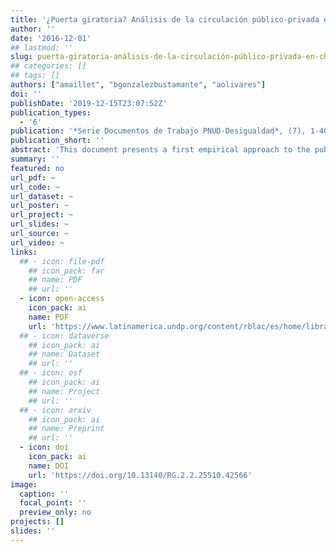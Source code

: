 ```yaml
---
title: '¿Puerta giratoria? Análisis de la circulación público-privada en Chile (2000-2014)'
author: ''
date: '2016-12-01'
## lastmod: ''
slug: puerta-giratoria-análisis-de-la-circulación-público-privada-en-chile
## categories: []
## tags: []
authors: ["amaillet", "bgonzalezbustamante", "aolivares"]
doi: ''
publishDate: '2019-12-15T23:07:52Z'
publication_types:
  - '6'
publication: '*Serie Documentos de Trabajo PNUD-Desigualdad*, (7), 1-40. DOI: 10.13140/RG.2.2.25510.42566'
publication_short: ''
abstract: 'This document presents a first empirical approach to the public-private circulation in Chile, demonstrating its existence and drawing a preliminary analysis of its determinants. Based on a universe of 386 individuals that were ministers, undersecretaries, and superintendents during the governments of Ricardo Lagos, Michelle Bachelet, and Sebastián Piñera, the political-professional trajectories with focus on the transition between private and public sectors are analysed. Two types of paths are examined: private-public circulation in general terms, as well as the movements inside the same economic area, which is defined as the revolving door. Generally speaking, sex, being an economist or lawyer and especially a trajectory linked to the private sector are statistically significant variable with positive coefficients to explain the public-private circulation. On the other hand, it is relevant but decreases the likelihood of circulation, the partisanship. This effect is different according to the government and the position.'
summary: ''
featured: no
url_pdf: ~
url_code: ~
url_dataset: ~
url_poster: ~
url_project: ~
url_slides: ~
url_source: ~
url_video: ~
links:
  ## - icon: file-pdf
    ## icon_pack: far
    ## name: PDF
    ## url: ''
  - icon: open-access 
    icon_pack: ai
    name: PDF
    url: 'https://www.latinamerica.undp.org/content/rblac/es/home/library/democratic_governance/-puerta-giratoria--analisis-de-la-circulacion-publico-privada-en.html'
  ## - icon: dataverse
    ## icon_pack: ai
    ## name: Dataset
    ## url: ''
  ## - icon: osf
    ## icon_pack: ai
    ## name: Project
    ## url: ''
  ## - icon: arxiv
    ## icon_pack: ai
    ## name: Preprint
    ## url: ''
  - icon: doi
    icon_pack: ai
    name: DOI
    url: 'https://doi.org/10.13140/RG.2.2.25510.42566'
image:
  caption: ''
  focal_point: ''
  preview_only: no
projects: []
slides: ''
---
```

